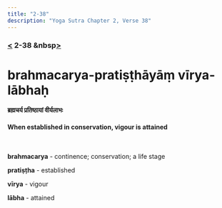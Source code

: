 ```yaml
---
title: "2-38"
description: "Yoga Sutra Chapter 2, Verse 38"
---
```


### [<](/Chapter-2/2-37/) 2-38 &nbsp[>](/Chapter-2/2-39/)

# brahmacarya-pratiṣṭhāyāṃ vīrya-lābhaḥ

#### ब्रह्मचर्य प्रतिष्ठायां वीर्यलाभः

#### When established in conservation, vigour is attained

<br />

**brahmacarya** - continence; conservation; a life stage

**pratiṣṭha** - established

**vīrya** - vigour

**lābha** - attained

<br />
